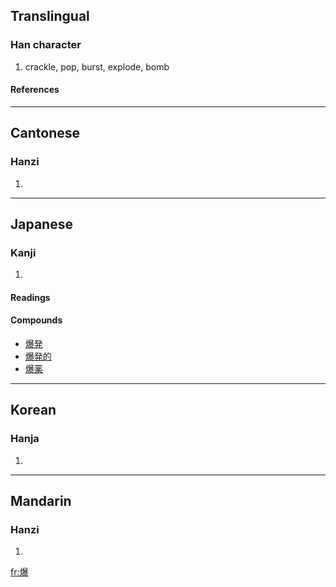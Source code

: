 ==Translingual==
===Han character===
{{Han char|rn=86|rad=火|as=15|sn=19|four=9683<sub>2</sub>|canj=火日廿水 (FATE)}}
# crackle, pop, burst, explode, bomb
====References====
{{Han ref|kx=0686.160|dkj=19540|dj=1099.030|hdz=32245.110|uh=7206|ud=29190|bh=C37A|bd=50042}}

----
==Cantonese==
===Hanzi===
{{yue-hanzi|jyut=|y=baau3}}
# {{defn|Cantonese}}

----
==Japanese==
===Kanji===
{{ja-kanji|grade=|rs=火15}}
# {{defn|Japanese}} 
====Readings====
{{ja-readings|on=[[ばく]] (baku)|kun=[[さける]] (sakeru), [[やく]] (yaku)}}

====Compounds====
*[[爆発]]
*[[爆発的]]
*[[爆薬]]  

----
==Korean==
===Hanja===
{{ko-hanja|hangeul=[[폭]], [[박]]|eumhun=|rv=pok, bak|mr=p'ok, pak|y=phok, pak}}
# {{defn|Korean}}

----
==Mandarin==
===Hanzi===
{{cmn-hanzi|pin=[[bào]] (bao4)|wg=pao<sup>4</sup>}}
# {{defn|Mandarin}}

[[fr:爆]]
